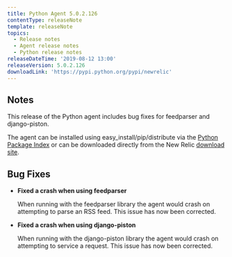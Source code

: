 ```yaml
---
title: Python Agent 5.0.2.126
contentType: releaseNote
template: releaseNote
topics:
  - Release notes
  - Agent release notes
  - Python release notes
releaseDateTime: '2019-08-12 13:00'
releaseVersion: 5.0.2.126
downloadLink: 'https://pypi.python.org/pypi/newrelic'
---
```


## Notes

This release of the Python agent includes bug fixes for feedparser and django-piston.

The agent can be installed using easy_install/pip/distribute via the [Python Package Index](https://pypi.python.org/pypi/newrelic) or can be downloaded directly from the New Relic [download site](http://download.newrelic.com/python_agent/release).

## Bug Fixes

* **Fixed a crash when using feedparser**

  When running with the feedparser library the agent would crash on attempting to parse an RSS feed. This issue has now been corrected.
* **Fixed a crash when using django-piston**

  When running with the django-piston library the agent would crash on attempting to service a request. This issue has now been corrected.
